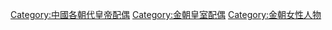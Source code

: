 [[Category:中國各朝代皇帝配偶|Category:中國各朝代皇帝配偶]]
[[Category:金朝皇室配偶|Category:金朝皇室配偶]]
[[Category:金朝女性人物|Category:金朝女性人物]]